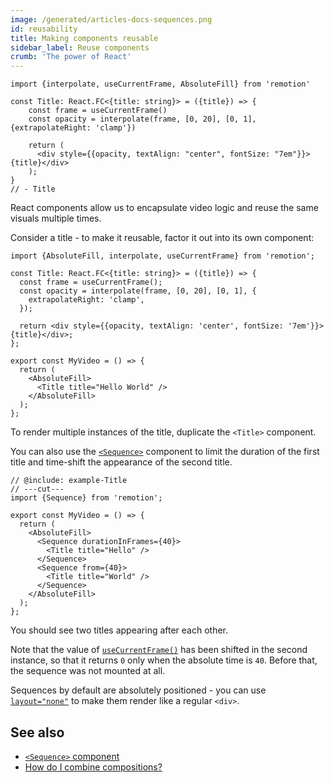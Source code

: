 ```yaml
---
image: /generated/articles-docs-sequences.png
id: reusability
title: Making components reusable
sidebar_label: Reuse components
crumb: 'The power of React'
---
```


```twoslash include example
import {interpolate, useCurrentFrame, AbsoluteFill} from 'remotion'

const Title: React.FC<{title: string}> = ({title}) => {
    const frame = useCurrentFrame()
    const opacity = interpolate(frame, [0, 20], [0, 1], {extrapolateRight: 'clamp'})

    return (
      <div style={{opacity, textAlign: "center", fontSize: "7em"}}>{title}</div>
    );
}
// - Title
```

React components allow us to encapsulate video logic and reuse the same visuals multiple times.

Consider a title - to make it reusable, factor it out into its own component:

```tsx twoslash title="MyComposition.tsx"
import {AbsoluteFill, interpolate, useCurrentFrame} from 'remotion';

const Title: React.FC<{title: string}> = ({title}) => {
  const frame = useCurrentFrame();
  const opacity = interpolate(frame, [0, 20], [0, 1], {
    extrapolateRight: 'clamp',
  });

  return <div style={{opacity, textAlign: 'center', fontSize: '7em'}}>{title}</div>;
};

export const MyVideo = () => {
  return (
    <AbsoluteFill>
      <Title title="Hello World" />
    </AbsoluteFill>
  );
};
```

To render multiple instances of the title, duplicate the `<Title>` component.

You can also use the [`<Sequence>`](/docs/sequence) component to limit the duration of the first title and time-shift the appearance of the second title.

```tsx twoslash
// @include: example-Title
// ---cut---
import {Sequence} from 'remotion';

export const MyVideo = () => {
  return (
    <AbsoluteFill>
      <Sequence durationInFrames={40}>
        <Title title="Hello" />
      </Sequence>
      <Sequence from={40}>
        <Title title="World" />
      </Sequence>
    </AbsoluteFill>
  );
};
```

You should see two titles appearing after each other.

Note that the value of [`useCurrentFrame()`](/docs/use-current-frame) has been shifted in the second instance, so that it returns `0` only when the absolute time is `40`. Before that, the sequence was not mounted at all.

Sequences by default are absolutely positioned - you can use [`layout="none"`](/docs/sequence#layout) to make them render like a regular `<div>`.

## See also

- [`<Sequence>` component](/docs/sequence)
- [How do I combine compositions?](/docs/miscellaneous/snippets/combine-compositions)
